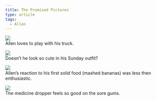 ```yaml
---
title: The Promised Pictures
type: article
tags:
  - Allen
---
```


![](http://www.tjdraper.com/myblogpics/truck.jpg)  
Allen loves to play with his truck.

![](http://www.tjdraper.com/myblogpics/penguinboy.jpg)  
Doesn’t he look so cute in his Sunday outfit?

![](http://www.tjdraper.com/myblogpics/firstbite.jpg)  
Allen’s reaction to his first solid food (mashed bananas) was less then enthusiastic.

![](http://www.tjdraper.com/myblogpics/chewing.jpg)  
The medicine dropper feels so good on the sore gums.
